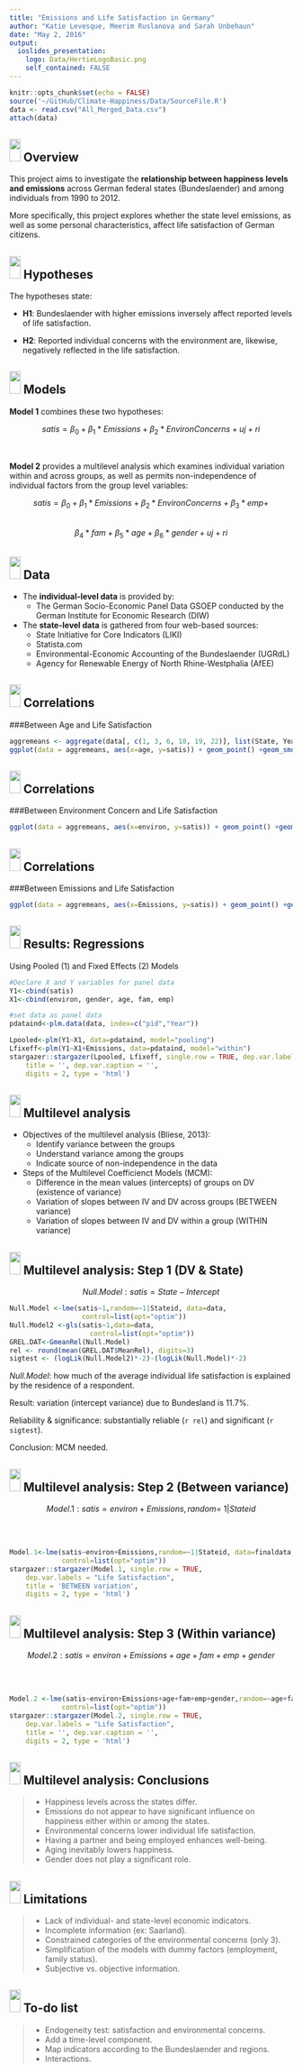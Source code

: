 ```yaml
---
title: "Emissions and Life Satisfaction in Germany"
author: "Katie Levesque, Meerim Ruslanova and Sarah Unbehaun"
date: "May 2, 2016"
output: 
  ioslides_presentation:
    logo: Data/HertieLogoBasic.png
    self_contained: FALSE
---
```


```r
knitr::opts_chunk$set(echo = FALSE)
source('~/GitHub/Climate-Happiness/Data/SourceFile.R')
data <- read.csv("All_Merged_Data.csv")
attach(data)

```

## <img src="Data//HertieCollaborativeDataLogo_v1.png" height="40px" width="20px" /> Overview

This project aims to investigate the **relationship between happiness levels and emissions** across German federal states (Bundeslaender) and among individuals from 1990 to 2012. 

More specifically, this project explores whether the state level emissions, as well as some personal characteristics, affect life satisfaction of German citizens. 


## <img src="Data//HertieCollaborativeDataLogo_v1.png" height="40px" width="20px" /> Hypotheses
The hypotheses state:

- **H1**: Bundeslaender with higher emissions inversely affect reported levels of life satisfaction.

- **H2**: Reported individual concerns with the environment are, likewise, negatively reflected in the
life satisfaction.

## <img src="Data//HertieCollaborativeDataLogo_v1.png" height="40px" width="20px" />  Models {.smaller}

**Model 1** combines these two hypotheses: 

<div class="black">
$$satis = \beta_0 + \beta_1*Emissions + \beta_2*EnvironConcerns + uj + ri$$
</div>   

<br>

**Model 2** provides a multilevel analysis which examines individual variation within and across groups, as well as permits non-independence of individual factors from the group level variables:

<div class="black">
$$satis = \beta_0 + \beta_1*Emissions + \beta_2*EnvironConcerns +\beta_3*emp + $$
<br>
$$\beta_4*fam + \beta_5*age + \beta_6*gender + uj + ri$$
</div>


## <img src="Data//HertieCollaborativeDataLogo_v1.png" height="40px" width="20px" /> Data

- The **individual-level data** is provided by:
    + The German Socio-Economic Panel Data GSOEP conducted by the German Institute for Economic Research (DIW)

- The **state-level data** is gathered from four web-based sources:
    + State Initiative for Core Indicators (LIKI)
    + Statista.com
    + Environmental-Economic Accounting of the Bundeslaender (UGRdL)
    + Agency for Renewable Energy of North Rhine-Westphalia (AfEE)
    
    
## <img src="Data//HertieCollaborativeDataLogo_v1.png" height="40px" width="20px" /> Correlations 
###Between Age and Life Satisfaction

``` r
aggremeans <- aggregate(data[, c(1, 3, 6, 18, 19, 22)], list(State, Year), mean)
ggplot(data = aggremeans, aes(x=age, y=satis)) + geom_point() +geom_smooth(method = lm, se = FALSE, color = "#CC0000") + labs(x = "Age", y = "Life Satisfaction")
```


## <img src="Data//HertieCollaborativeDataLogo_v1.png" height="40px" width="20px" /> Correlations
###Between Environment Concern and Life Satisfaction
``` r
ggplot(data = aggremeans, aes(x=environ, y=satis)) + geom_point() +geom_smooth(method = lm, se = FALSE, color = "#CC0000") + labs(x = "Concern about the Environment", y = "Life Satisfaction")
```

## <img src="Data//HertieCollaborativeDataLogo_v1.png" height="40px" width="20px" /> Correlations 
###Between Emissions and Life Satisfaction
``` r

ggplot(data = aggremeans, aes(x=Emissions, y=satis)) + geom_point() +geom_smooth(method = lm, se = FALSE, color = "#CC0000") + labs(x = "Emissions per Capita", y = "Life Satisfaction")

```


## <img src="Data//HertieCollaborativeDataLogo_v1.png" height="40px" width="20px" /> Results: Regressions  {.smaller .flexbox .vcenter}

Using Pooled (1) and Fixed Effects (2) Models
``` r
#Declare X and Y variables for panel data
Y1<-cbind(satis)
X1<-cbind(environ, gender, age, fam, emp)

#set data as panel data
pdataind<-plm.data(data, index=c("pid","Year"))

Lpooled<-plm(Y1~X1, data=pdataind, model="pooling")
Lfixeff<-plm(Y1~X1+Emissions, data=pdataind, model="within")
stargazer::stargazer(Lpooled, Lfixeff, single.row = TRUE, dep.var.labels = "Life Satisfaction", 
    title = '', dep.var.caption = '', 
    digits = 2, type = 'html')

```

## <img src="Data//HertieCollaborativeDataLogo_v1.png" height="40px" width="20px" /> Multilevel analysis
- Objectives of the multilevel analysis (Bliese, 2013): 
    + Identify variance between the groups 
    + Understand variance among the groups
    + Indicate source of non-independence in the data

- Steps of the Multilevel Coefficienct Models (MCM):
    + Difference in the mean values (intercepts) of groups on DV (existence of variance)
    + Variation of slopes between IV and DV across groups (BETWEEN variance)
    + Variation of slopes between IV and DV within a group (WITHIN variance)


## <img src="Data//HertieCollaborativeDataLogo_v1.png" height="40px" width="20px" /> Multilevel analysis: Step 1 (DV & State) 
<div class="black">
$$Null.Model: satis=State-Intercept$$
</div>   

<div class="centered">
``` r
Null.Model <-lme(satis~1,random=~1|Stateid, data=data,
                  control=list(opt="optim"))
Null.Model2 <-gls(satis~1,data=data,
                    control=list(opt="optim"))
GREL.DAT<-GmeanRel(Null.Model)
rel <- round(mean(GREL.DAT$MeanRel), digits=3)
sigtest <- (logLik(Null.Model2)*-2)-(logLik(Null.Model)*-2)
```

*Null.Model*: how much of the average individual life satisfaction is explained by the residence of a respondent. 

Result: variation (intercept variance) due to Bundesland is 11.7%. 

Reliability & significance: substantially reliable (`r rel`) and significant (`r sigtest`).

Conclusion: MCM needed.
</div>

## <img src="Data//HertieCollaborativeDataLogo_v1.png" height="40px" width="20px" /> Multilevel analysis: Step 2 (Between variance) {.smaller .flexbox .vcenter}
<div class="black">
$$Model.1: satis=environ+Emissions,
            random=~1|Stateid$$
</div> 
<br>
<br>

``` r
Model.1<-lme(satis~environ+Emissions,random=~1|Stateid, data=finaldata,
             control=list(opt="optim"))
stargazer::stargazer(Model.1, single.row = TRUE,
    dep.var.labels = "Life Satisfaction",
    title = 'BETWEEN variation',
    digits = 2, type = 'html')
```


## <img src="Data//HertieCollaborativeDataLogo_v1.png" height="40px" width="20px" /> Multilevel analysis: Step 3 (Within variance) {.smaller .flexbox .vcenter} 
<div class="black">
$$Model.2: satis=environ+Emissions+age+fam+emp+gender$$
</div> 
<br>
<br>

``` r
Model.2 <-lme(satis~environ+Emissions+age+fam+emp+gender,random=~age+fam+emp+gender|Stateid,data=finaldata,
             control=list(opt="optim"))
stargazer::stargazer(Model.2, single.row = TRUE,
    dep.var.labels = "Life Satisfaction", 
    title = '', dep.var.caption = '', 
    digits = 2, type = 'html')
```




## <img src="Data//HertieCollaborativeDataLogo_v1.png" height="40px" width="20px" /> Multilevel analysis: Conclusions

> - Happiness levels across the states differ.
> - Emissions do not appear to have significant influence on happiness either within or among the states.
> - Environmental concerns lower individual life satisfaction.
> - Having a partner and being employed enhances well-being.
> - Aging inevitably lowers happiness. 
> - Gender does not play a significant role.

## <img src="Data//HertieCollaborativeDataLogo_v1.png" height="40px" width="20px" /> Limitations

> - Lack of individual- and state-level economic indicators.
> - Incomplete information (ex: Saarland).
> - Constrained categories of the environmental concerns (only 3).
> - Simplification of the models with dummy factors (employment, family status).
> - Subjective vs. objective information.

## <img src="Data//HertieCollaborativeDataLogo_v1.png" height="40px" width="20px" /> To-do list 

> - Endogeneity test: satisfaction and environmental concerns.
> - Add a time-level component.
> - Map indicators according to the Bundeslaender and regions.
> - Interactions.
